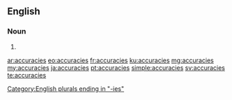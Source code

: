 ==English==

===Noun===
{{head|en|noun plural form}}

# {{plural of|accuracy|lang=en}}

[[Category:English plurals ending in "-ies"]]

[[ar:accuracies]]
[[eo:accuracies]]
[[fr:accuracies]]
[[ku:accuracies]]
[[mg:accuracies]]
[[my:accuracies]]
[[ja:accuracies]]
[[pt:accuracies]]
[[simple:accuracies]]
[[sv:accuracies]]
[[te:accuracies]]